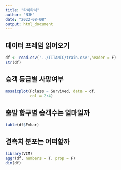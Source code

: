```yaml
---
title: "타이타닉"
author: "NJH"
date: "2022-08-08"
output: html_document
---
```



## 데이터 프레임 읽어오기


```r
df <- read.csv('../TITANIC/train.csv',header = F)
str(df)
```

## 승객 등급별 사망여부


```r
mosaicplot(Pclass ~ Survived, data = df,
           col = 2:4)
```

## 출발 항구별 승객수는 얼마일까

```r
table(df$Embar)
```



## 결측치 분포는 어떠할까

```r
library(VIM)
aggr(df, numbers = T, prop = F)
dim(df)
```


